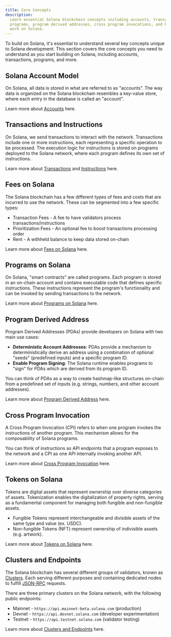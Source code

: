 ```yaml
---
title: Core Concepts
description:
  Learn essential Solana blockchain concepts including accounts, transactions,
  programs, program derived addresses, cross program invocations, and how tokens
  work on Solana.
---
```


To build on Solana, it's essential to understand several key concepts unique to
Solana development. This section covers the core concepts you need to understand
as you start building on Solana, including accounts, transactions, programs, and
more.

## Solana Account Model

On Solana, all data is stored in what are referred to as "accounts”. The way
data is organized on the Solana blockchain resembles a key-value store, where
each entry in the database is called an "account".

Learn more about [Accounts](/docs/core/accounts) here.

## Transactions and Instructions

On Solana, we send transactions to interact with the network. Transactions
include one or more instructions, each representing a specific operation to be
processed. The execution logic for instructions is stored on programs deployed
to the Solana network, where each program defines its own set of instructions.

Learn more about [Transactions](/docs/core/transactions) and
[Instructions](/docs/core/transactions#instruction) here.

## Fees on Solana

The Solana blockchain has a few different types of fees and costs that are
incurred to use the network. These can be segmented into a few specific types:

- Transaction Fees - A fee to have validators process transactions/instructions
- Prioritization Fees - An optional fee to boost transactions processing order
- Rent - A withheld balance to keep data stored on-chain

Learn more about [Fees on Solana](/docs/core/fees) here.

## Programs on Solana

On Solana, "smart contracts" are called programs. Each program is stored in an
on-chain account and contains executable code that defines specific
instructions. These instructions represent the program's functionality and can
be invoked by sending transactions to the network.

Learn more about [Programs on Solana](/docs/core/programs) here.

## Program Derived Address

Program Derived Addresses (PDAs) provide developers on Solana with two main use
cases:

- **Deterministic Account Addresses**: PDAs provide a mechanism to
  deterministically derive an address using a combination of optional "seeds"
  (predefined inputs) and a specific program ID.
- **Enable Program Signing**: The Solana runtime enables programs to "sign" for
  PDAs which are derived from its program ID.

You can think of PDAs as a way to create hashmap-like structures on-chain from a
predefined set of inputs (e.g. strings, numbers, and other account addresses).

Learn more about [Program Derived Address](/docs/core/pda) here.

## Cross Program Invocation

A Cross Program Invocation (CPI) refers to when one program invokes the
instructions of another program. This mechanism allows for the composability of
Solana programs.

You can think of instructions as API endpoints that a program exposes to the
network and a CPI as one API internally invoking another API.

Learn more about [Cross Program Invocation](/docs/core/cpi) here.

## Tokens on Solana

Tokens are digital assets that represent ownership over diverse categories of
assets. Tokenization enables the digitalization of property rights, serving as a
fundamental component for managing both fungible and non-fungible assets.

- Fungible Tokens represent interchangeable and divisible assets of the same
  type and value (ex. USDC).
- Non-fungible Tokens (NFT) represent ownership of indivisible assets (e.g.
  artwork).

Learn more about [Tokens on Solana](/docs/core/tokens) here.

## Clusters and Endpoints

The Solana blockchain has several different groups of validators, known as
[Clusters](/docs/references/clusters). Each serving different purposes and
containing dedicated nodes to fulfill [JSON-RPC](/docs/rpc/) requests.

There are three primary clusters on the Solana network, with the following
public endpoints:

- Mainnet - `https://api.mainnet-beta.solana.com` (production)
- Devnet - `https://api.devnet.solana.com` (developer experimentation)
- Testnet - `https://api.testnet.solana.com` (validator testing)

Learn more about [Clusters and Endpoints](/docs/references/clusters) here.
